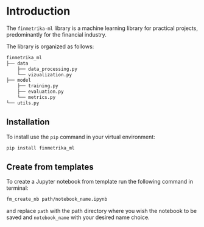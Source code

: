 # Introduction 
The `finmetrika-ml` library is a machine learning library for practical projects, predominantly for the financial industry. 

The library is organized as follows:
```bash
finmetrika_ml
├── data
    ├── data_processing.py
    └── vizualization.py
├── model
    ├── training.py
    ├── evaluation.py
    └── metrics.py
└── utils.py
```

## Installation

To install use the `pip` command in your virtual environment:
```bash
pip install finmetrika_ml
```

## Create from templates

To create a Jupyter notebook from template run the following command in terminal:
```bash
fm_create_nb path/notebook_name.ipynb
```
and replace `path` with the path directory where you wish the notebook to be saved and `notebook_name` with your desired name choice.

